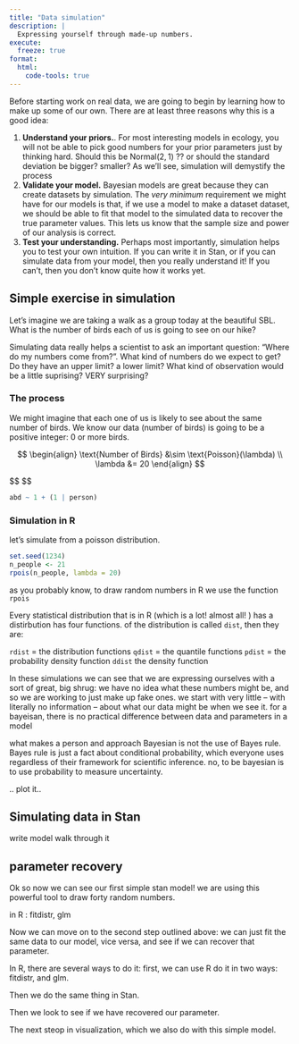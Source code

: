 ```yaml
---
title: "Data simulation"
description: |
  Expressing yourself through made-up numbers.
execute:
  freeze: true
format:
  html:
    code-tools: true
---
```


Before starting work on real data, we are going to begin by learning how to make up some of our own.
There are at least three reasons why this is a good idea:

1.  **Understand your priors.**. For most interesting models in ecology, you will not be able to pick good numbers for your prior parameters just by thinking hard. Should this be $\text{Normal}(2, 1)$ ?? or should the standard deviation be bigger? smaller? As we'll see, simulation will demystify the process 
1. **Validate your model.** Bayesian models are great because they can create datasets by simulation. The _very minimum_ requirement we might have for our models is that, if we use a model to make a dataset dataset, we should be able to fit that model to the simulated data to recover the true parameter values. This lets us know that the sample size and power of our analysis is correct.
1. **Test your understanding.** Perhaps most importantly, simulation helps you to test your own intuition.
If you can write it in Stan, or if you can simulate data from your model, then you really understand it!
If you can't, then you don't know quite how it works yet.

## Simple exercise in simulation

Let's imagine we are taking a walk as a group today at the beautiful SBL. What is the number of birds each of us is going to see on our hike?

:::{.callout-note}
Simulating data really helps a scientist to ask an important question: "Where do my numbers come from?".
What kind of numbers do we expect to get? Do they have an upper limit? a lower limit?
What kind of observation would be a little suprising? VERY surprising?
:::

### The process

We might imagine that each one of us is likely to see about the same number of birds. 
We know our data (number of birds) is going to be a positive integer: 0 or more birds. 

$$
\begin{align}
\text{Number of Birds} &\sim \text{Poisson}(\lambda) \\
\lambda &= 20 
\end{align}
$$


$$
\begin{align}
\text{Number of Birds} &\sim \text{Poisson}(\lambda_i) \\
\lambda_i &= \mu \\

\end{align}
$$


```r
abd ~ 1 + (1 | person)
```



### Simulation in R

let's simulate from a poisson distribution.

```r
set.seed(1234)
n_people <- 21
rpois(n_people, lambda = 20)
```


as you probably know, to draw random numbers in R we use the function `rpois`

Every statistical distribution that is in R (which is a lot! almost all! ) has a distirbution has four functions.
of the distribution is called `dist`, then they are:

`rdist` = the distribution functions 
`qdist` = the quantile functions 
`pdist` = the probability density function 
`ddist` the density function


:::{.callout-note}

In these simulations we can see that we are expressing ourselves with a sort of great, big shrug: we have no idea what these numbers might be, and so we are working to just make up fake ones.
we start with very little -- with literally no information -- about what our data might be when we see it.
for a bayeisan, there is no practical difference between data and parameters in a model

what makes a person and approach Bayesian is not the use of Bayes rule.
Bayes rule is just a fact about conditional probability, which everyone uses regardless of their framework for scientific inference.
no, to be bayesian is to use probability to measure uncertainty.
:::

.. plot it..

## Simulating data in Stan


write model
walk through it


## parameter recovery

Ok so now we can see our first simple stan model!
we are using this powerful tool to draw forty random numbers.


in R : fitdistr, glm

Now we can move on to the second step outlined above: we can just fit the same data to our model, vice versa, and see if we can recover that parameter.

In R, there are several ways to do it: first, we can use R do it in two ways: fitdistr, and glm.

Then we do the same thing in Stan.

Then we look to see if we have recovered our parameter.

The next steop in visualization, which we also do with this simple model.

